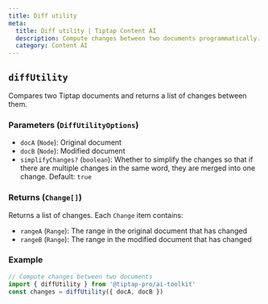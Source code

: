 ```yaml
---
title: Diff utility
meta:
  title: Diff utility | Tiptap Content AI
  description: Compute changes between two documents programmatically.
  category: Content AI
---
```


## `diffUtility`

Compares two Tiptap documents and returns a list of changes between them.

### Parameters (`DiffUtilityOptions`)

- `docA` (`Node`): Original document
- `docB` (`Node`): Modified document
- `simplifyChanges?` (`boolean`): Whether to simplify the changes so that if there are multiple changes in the same word, they are merged into one change. Default: `true`

### Returns (`Change[]`)

Returns a list of changes. Each `Change` item contains:

- `rangeA` (`Range`): The range in the original document that has changed
- `rangeB` (`Range`): The range in the modified document that has changed

### Example

```ts
// Compute changes between two documents
import { diffUtility } from '@tiptap-pro/ai-toolkit'
const changes = diffUtility({ docA, docB })
```
